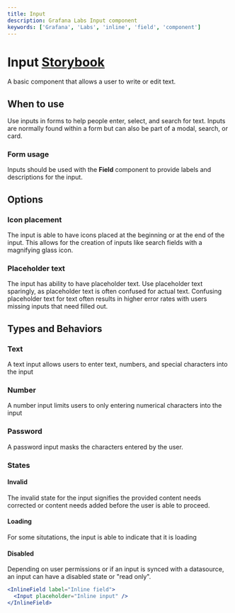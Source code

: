 ```yaml
---
title: Input
description: Grafana Labs Input component
keywords: ['Grafana', 'Labs', 'inline', 'field', 'component']
---
```



# Input <Badge text='ready' color='greeen'></Badge> <a href='https://developers.grafana.com/ui/latest/index.html?path=/story/forms-inlinefield--basic' target='_blank' className='header-links'>Storybook <Icon name="external-link-alt"/> </a>

A basic component that allows a user to write or edit text.

## When to use
Use inputs in forms to help people enter, select, and search for text. Inputs are normally found within a form but can also be part of a modal, search, or card.

### Form usage
Inputs should be used with the **Field** component to provide labels and descriptions for the input. 

## Options
### Icon placement
The input is able to have icons placed at the beginning or at the end of the input. This allows for the creation of inputs like search fields with a magnifying glass icon.

### Placeholder text
The input has ability to have placeholder text. Use placeholder text sparingly, as placeholder text is often confused for actual text. Confusing placeholder text for text often results in higher error rates with users missing inputs that need filled out.


## Types and Behaviors
### Text
A text input allows users to enter text, numbers, and special characters into the input

### Number
A number input limits users to only entering numerical characters into the input

### Password
A password input masks the characters entered by the user.

### States
#### Invalid
The invalid state for the input signifies the provided content needs corrected or content needs added before the user is able to proceed.

#### Loading
For some situtations, the input is able to indicate that it is loading

#### Disabled
Depending on user permissions or if an input is synced with a datasource, an input can have a disabled state or "read only".


```jsx
<InlineField label="Inline field">
  <Input placeholder="Inline input" />
</InlineField>
```
